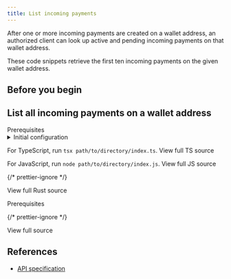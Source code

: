 ```yaml
---
title: List incoming payments
---
```



After one or more incoming payments are created on a wallet address, an authorized client can look up active and pending incoming payments on that wallet address.

These code snippets retrieve the first ten incoming payments on the given wallet address.

## Before you begin

<Begin />

## List all incoming payments on a wallet address

<Tabs>
<TabItem label='TypeScript/JavaScript' icon='seti:javascript'>
<LinkButton href="https://github.com/interledger/open-payments-snippets/blob/main/README.md#prerequisites" target="_blank" icon="external" iconPlacement="start">Prerequisites</LinkButton>

<details>
  <summary>Initial configuration</summary>
  <Ts />
</details>

<TsImport />

<ChunkedSnippet
  source='incoming-payment/incoming-payment-list.ts'
  l='node'
  chunk='3'
/>

<ChunkedSnippet
  source='incoming-payment/incoming-payment-list.ts'
  l='node'
  chunk='4'
/>

For TypeScript, run `tsx path/to/directory/index.ts`. <LinkOut href='https://github.com/interledger/open-payments/blob/main/snippets/node/incoming-payment/incoming-payment-list.ts'>View full TS source</LinkOut>

For JavaScript, run `node path/to/directory/index.js`. <LinkOut href='https://github.com/interledger/open-payments/blob/main/snippets/node/incoming-payment/incoming-payment-list.js'>View full JS source</LinkOut>

</TabItem>
<TabItem label="Rust" icon='seti:rust'>
<RustImport />

<ChunkedSnippet
  source='incoming-payment/incoming-payment-list.rs'
  l='rust'
  chunk='3'
/>

<ChunkedSnippet
  source='incoming-payment/incoming-payment-list.rs'
  l='rust'
  chunk='4'
/>

{/* prettier-ignore */}
<p><LinkOut href='https://github.com/interledger/open-payments/blob/main/snippets/rust/incoming-payment/incoming-payment-list.rs'>View full Rust source</LinkOut></p>

</TabItem>
<TabItem label="PHP" icon='seti:php'>
<LinkButton href="https://github.com/interledger/open-payments-php-snippets/blob/main/README.md#prerequisites" target="_blank" icon="external" iconPlacement="start">Prerequisites</LinkButton>

<PhpImport />

<ChunkedSnippet
  source='https://raw.githubusercontent.com/interledger/open-payments-php-snippets/refs/heads/main/src/Command/IncomingPayment/IncomingPaymentList.php'
  chunk='3'
/>
<ChunkedSnippet
  source='https://raw.githubusercontent.com/interledger/open-payments-php-snippets/refs/heads/main/src/Command/IncomingPayment/IncomingPaymentList.php'
  chunk='4'
/>
<ChunkedSnippet
  source='https://raw.githubusercontent.com/interledger/open-payments-php-snippets/refs/heads/main/src/Command/IncomingPayment/IncomingPaymentList.php'
  chunk='5'
/>
{/* prettier-ignore */}
<p><LinkOut href='https://github.com/interledger/open-payments-php-snippets/blob/main/src/Command/IncomingPayment/IncomingPaymentList.php'>View full source</LinkOut></p>
</TabItem>
</Tabs>

## References

- [API specification](/apis/resource-server/operations/list-incoming-payments)
